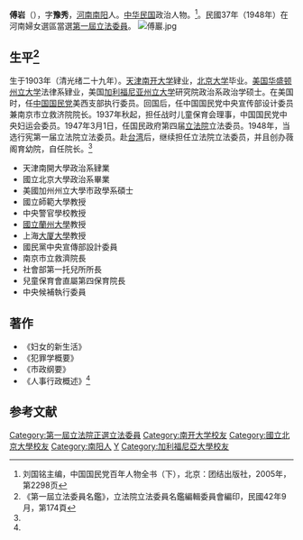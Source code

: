 {{Infobox Officeholder
| 姓名=傅岩
| 圖像=File:傅岩.jpg
| 圖像大小=200px
| 圖像說明=  
| 字   =  字豫秀
| 號   = 
| 別名   = 
| 出生名 = 
| 出生日期 = 1903年？月？日
| 出生地點 = 
| 逝世日期 = ？年？月？日
| 逝世地點 = 
| 死因   = 
| 墓地   = 
| 墓地座標 = 
| 籍貫   = 河南省南陽縣
| 政黨   = 
| 其他政黨 = 
| parents  = 
| 配偶   = 
| 伴侶   = 
| relatives  =  
| children  =  
| 母校   = 
| 著作   = 
| 簽名   = 
| 腳註   = 
| past   = 
}}
'''傅岩'''（{{bd|1903年||?|}}），字'''豫秀'''，[[河南|河南]][[南阳|南阳]]人。[[中华民国|中华民国]]政治人物。<ref name=kmt>刘国铭主编，中国国民党百年人物全书（下），北京：团结出版社，2005年，第2298页</ref>。民國37年（1948年）在河南婦女選區當選[[第一屆立法委員|第一屆立法委員]]。
[[File:傅巖.jpg|thumb]]
== 生平<ref>《第一屆立法委員名鑑》，立法院立法委員名鑑編輯委員會編印，民國42年9月，第174頁</ref> ==
生于1903年（清光绪二十九年）。[[天津|天津]][[南开大学|南开大学]]肄业，[[北京大学|北京大学]]毕业。[[美国|美国]][[华盛顿州立大学|华盛顿州立大学]]法律系肄业，美国[[加利福尼亚州立大学|加利福尼亚州立大学]]研究院政治系政治学硕士。在美国时，任[[中国国民党|中国国民党]]美西支部执行委员。回国后，任中国国民党中央宣传部设计委员兼南京市立救济院院长。1937年秋起，担任战时儿童保育会理事，中国国民党中央妇运会委员。1947年3月1日，任国民政府第四届[[立法院|立法院]]立法委员。1948年，当选行宪第一届立法院立法委员。赴[[台湾|台湾]]后，继续担任立法院立法委员，并且创办薇阁育幼院，自任院长。<ref name=kmt/>

* 天津南開大學政治系肄業
* 國立北京大學政治系畢業
* 美國加州州立大學市政學系碩士
* 國立師範大學教授
* 中央警官學校教授
* [[國立蘭州大學|國立蘭州大學]]教授
* 上海[[大厦大學|大厦大學]]教授
* 國民黨中央宣傳部設計委員
* 南京市立救濟院長
* 社會部第一托兒所所長
* 兒童保育會直屬第四保育院長
* 中央候補執行委員
==著作==
*《妇女的新生活》
*《犯罪学概要》
*《市政纲要》
*《人事行政概述》<ref name=kmt/>

==参考文献==
{{reflist}}
{{第4屆中華民國訓政時期立法委員名單}}
{{中華民國第一屆立法委員}}
{{第1屆中華民國立法委員名單 (全面改選前)}}
{{DEFAULTSORT:Fu傅}}
[[Category:第一屆立法院正選立法委員|Category:第一屆立法院正選立法委員]]
[[Category:南开大学校友|Category:南开大学校友]]
[[Category:國立北京大學校友|Category:國立北京大學校友]]
[[Category:南阳人|Category:南阳人]]
[[Category:傅姓|Y]]
[[Category:加利福尼亞大學校友|Category:加利福尼亞大學校友]]